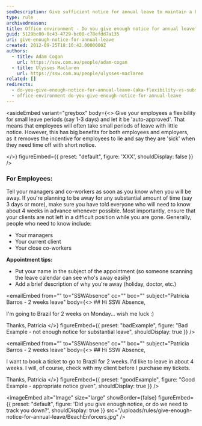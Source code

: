 ```yaml
---
seoDescription: Give sufficient notice for annual leave to maintain a healthy work-life balance and reduce last-minute absences.
type: rule
archivedreason:
title: Office environment - Do you give enough notice for annual leave?
guid: 5129bc00-0c43-4729-bc08-c78efdd7a135
uri: give-enough-notice-for-annual-leave
created: 2012-09-25T18:10:42.0000000Z
authors:
  - title: Adam Cogan
    url: https://ssw.com.au/people/adam-cogan
  - title: Ulysses Maclaren
    url: https://ssw.com.au/people/ulysses-maclaren
related: []
redirects:
  - do-you-give-enough-notice-for-annual-leave-(aka-flexibility-vs-substantial-notice)
  - office-environment-do-you-give-enough-notice-for-annual-leave
---
```


<asideEmbed
  variant="greybox"
  body={<>
    Give your employees a flexibility for small leave periods (say 1-3 days) and let it be 'auto-approved'. That means that employees will often take small periods of leave with little notice. However, this has big benefits for both employees and employers, as it removes the incentive for employees to lie and say they are 'sick' when they need time off with short notice.

  </>}
  figureEmbed={{
    preset: "default",
    figure: 'XXX',
    shouldDisplay: false
  }}
/>

### For Employees:

Tell your managers and co-workers as soon as you know when you will be away. If you're planning to be away for any substantial amount of time (say 3 days or more), make sure you have told everyone who will need to know about 4 weeks in advance whenever possible. Most importantly, ensure that your clients are not left in a difficult position while you are gone.
Generally, people who need to know include:

- Your managers
- Your current client
- Your close co-workers

**Appointment tips:**

- Put your name in the subject of the appointment (so someone scanning the leave calendar can see who's away easily)
- Add a brief description of why you're away (holiday, doctor, etc.)

<emailEmbed
  from=""
  to="SSWAbsence"
  cc=""
  bcc=""
  subject="Patricia Barros - 2 weeks leave"
  body={<>
    ## Hi SSW Absence,

I'm going to Brazil for 2 weeks on Monday... wish me luck :)

Thanks, Patricia
  </>}
  figureEmbed={{
    preset: "badExample",
    figure: "Bad Example - not enough notice for substantial leave",
    shouldDisplay: true
  }}
/>

<emailEmbed
  from=""
  to="SSWAbsence"
  cc=""
  bcc=""
  subject="Patricia Barros - 2 weeks leave"
  body={<>
    ## Hi SSW Absence,

I want to book a ticket to go to Brazil for 2 weeks.
I'd like to leave in about 4 weeks. I will, of course, check with my client before I purchase my tickets.

Thanks, Patricia
  </>}
  figureEmbed={{
    preset: "goodExample",
    figure: "Good Example - appropriate notice given",
    shouldDisplay: true
  }}
/>


<imageEmbed
  alt="Image"
  size="large"
  showBorder={false}
  figureEmbed={{
    preset: "default",
    figure: 'Did you give enough notice, or do we need to track you down?',
    shouldDisplay: true
  }}
  src="/uploads/rules/give-enough-notice-for-annual-leave/BeachEnforcers.jpg"
/>